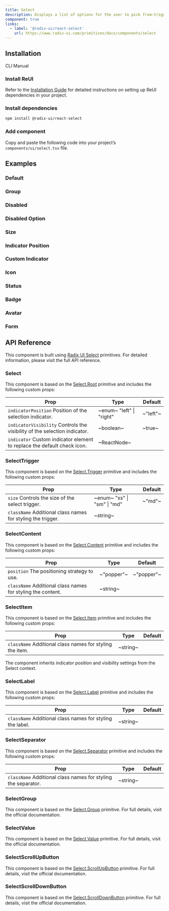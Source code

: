 ```yaml
---
title: Select
description: Displays a list of options for the user to pick from—triggered by a button.
component: true
links:
  - label: '@radix-ui/react-select'
    url: https://www.radix-ui.com/primitives/docs/components/select
---
```


## Installation

<Tabs defaultValue="cli">

<TabsList>
  <TabsTrigger value="cli">CLI</TabsTrigger>
  <TabsTrigger value="manual">Manual</TabsTrigger>
</TabsList>

<TabsContent value="cli">
  <CliCommands name="select" />
</TabsContent>

<TabsContent value="manual">    
<Steps>

### Install ReUI

Refer to the [Installation Guide](/docs/installation) for detailed instructions on setting up ReUI dependencies in your project.

### Install dependencies

```bash
npm install @radix-ui/react-select
```

### Add component

Copy and paste the following code into your project’s `components/ui/select.tsx` file.

<ComponentPreview name="select" />

</Steps>

</TabsContent>

</Tabs>

## Examples

### Default

<ExamplePreview path="select/default" />

### Group

<ExamplePreview path="select/group" />

### Disabled

<ExamplePreview path="select/disabled" />

### Disabled Option

<ExamplePreview path="select/disabled-option" />

### Size

<ExamplePreview path="select/size" />

### Indicator Position

<ExamplePreview path="select/indicator-position" />

### Custom Indicator

<ExamplePreview path="select/custom-indicator" />

### Icon

<ExamplePreview path="select/icon" />

### Status

<ExamplePreview path="select/status" />

### Badge

<ExamplePreview path="select/badge" />

### Avatar

<ExamplePreview path="select/avatar" />

### Form

<ExamplePreview path="select/form" />

## API Reference

This component is built using [Radix UI Select](https://www.radix-ui.com/primitives/docs/components/select) primitives. For detailed information, please visit the full API reference.

### Select

This component is based on the [Select.Root](https://www.radix-ui.com/primitives/docs/components/select#root) primitive and includes the following custom props:

| **Prop**                                                                                             | **Type**                                              | **Default** |
| ---------------------------------------------------------------------------------------------------- | ----------------------------------------------------- | ----------- |
| `indicatorPosition` <PopoverInfo>Position of the selection indicator.</PopoverInfo>                  | ~enum~ <PopoverInfo> "left" \| "right" </PopoverInfo> | ~"left"~    |
| `indicatorVisibility` <PopoverInfo>Controls the visibility of the selection indicator.</PopoverInfo> | ~boolean~                                             | ~true~      |
| `indicator` <PopoverInfo>Custom indicator element to replace the default check icon.</PopoverInfo>   | ~ReactNode~                                           | <Na/>       |

### SelectTrigger

This component is based on the [Select.Trigger](https://www.radix-ui.com/primitives/docs/components/select#trigger) primitive and includes the following custom props:

| **Prop**                                                                               | **Type**                                                 | **Default** |
| -------------------------------------------------------------------------------------- | -------------------------------------------------------- | ----------- |
| `size` <PopoverInfo>Controls the size of the select trigger.</PopoverInfo>             | ~enum~ <PopoverInfo> "xs" \| "sm" \| "md" </PopoverInfo> | ~"md"~      |
| `className` <PopoverInfo>Additional class names for styling the trigger.</PopoverInfo> | ~string~                                                 | <Na/>       |

### SelectContent

This component is based on the [Select.Content](https://www.radix-ui.com/primitives/docs/components/select#content) primitive and includes the following custom props:

| **Prop**                                                                               | **Type**   | **Default** |
| -------------------------------------------------------------------------------------- | ---------- | ----------- |
| `position` <PopoverInfo>The positioning strategy to use.</PopoverInfo>                 | ~"popper"~ | ~"popper"~  |
| `className` <PopoverInfo>Additional class names for styling the content.</PopoverInfo> | ~string~   | <Na/>       |

### SelectItem

This component is based on the [Select.Item](https://www.radix-ui.com/primitives/docs/components/select#item) primitive and includes the following custom props:

| **Prop**                                                                            | **Type** | **Default** |
| ----------------------------------------------------------------------------------- | -------- | ----------- |
| `className` <PopoverInfo>Additional class names for styling the item.</PopoverInfo> | ~string~ | <Na/>       |

The component inherits indicator position and visibility settings from the Select context.

### SelectLabel

This component is based on the [Select.Label](https://www.radix-ui.com/primitives/docs/components/select#label) primitive and includes the following custom props:

| **Prop**                                                                             | **Type** | **Default** |
| ------------------------------------------------------------------------------------ | -------- | ----------- |
| `className` <PopoverInfo>Additional class names for styling the label.</PopoverInfo> | ~string~ | <Na/>       |

### SelectSeparator

This component is based on the [Select.Separator](https://www.radix-ui.com/primitives/docs/components/select#separator) primitive and includes the following custom props:

| **Prop**                                                                                 | **Type** | **Default** |
| ---------------------------------------------------------------------------------------- | -------- | ----------- |
| `className` <PopoverInfo>Additional class names for styling the separator.</PopoverInfo> | ~string~ | <Na/>       |

### SelectGroup

This component is based on the [Select.Group](https://www.radix-ui.com/primitives/docs/components/select#group) primitive. For full details, visit the official documentation.

### SelectValue

This component is based on the [Select.Value](https://www.radix-ui.com/primitives/docs/components/select#value) primitive. For full details, visit the official documentation.

### SelectScrollUpButton

This component is based on the [Select.ScrollUpButton](https://www.radix-ui.com/primitives/docs/components/select#scrolldownbutton) primitive. For full details, visit the official documentation.

### SelectScrollDownButton

This component is based on the [Select.ScrollDownButton](https://www.radix-ui.com/primitives/docs/components/select#scrolldownbutton) primitive. For full details, visit the official documentation.
